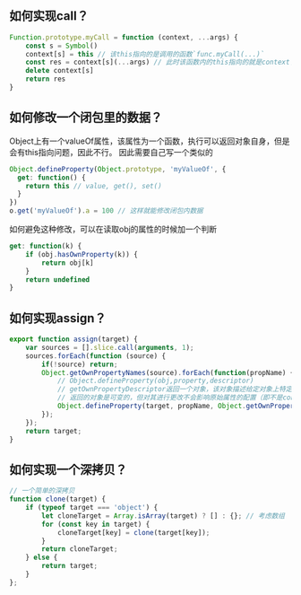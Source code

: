 ## 如何实现call？
```js
Function.prototype.myCall = function (context, ...args) {
    const s = Symbol()
    context[s] = this // 该this指向的是调用的函数`func.myCall(...)`
    const res = context[s](...args) // 此时该函数内的this指向的就是context了
    delete context[s]
    return res
}
```
## 如何修改一个闭包里的数据？
Object上有一个valueOf属性，该属性为一个函数，执行可以返回对象自身，但是会有this指向问题，因此不行。
因此需要自己写一个类似的
```js
Object.defineProperty(Object.prototype, 'myValueOf', {
  get: function() {
    return this // value, get(), set()
  }
})
o.get('myValueOf').a = 100 // 这样就能修改闭包内数据
```
如何避免这种修改，可以在读取obj的属性的时候加一个判断
```js
get: function(k) {
    if (obj.hasOwnProperty(k)) {
        return obj[k]
    }
    return undefined
}
```
## 如何实现assign？
```js
export function assign(target) {
	var sources = [].slice.call(arguments, 1);
	sources.forEach(function (source) {
		if(!source) return;
		Object.getOwnPropertyNames(source).forEach(function(propName) {
			// Object.defineProperty(obj,property,descriptor)
			// getOwnPropertyDescriptor返回一个对象，该对象描述给定对象上特定属性（即直接存在于对象上而不在对象的原型链中的属性）的配置。
			// 返回的对象是可变的，但对其进行更改不会影响原始属性的配置（即不是const的，深拷贝的）。
			Object.defineProperty(target, propName, Object.getOwnPropertyDescriptor(source, propName));
		});
	});
	return target;
}
```
## 如何实现一个深拷贝？
```js
// 一个简单的深拷贝
function clone(target) {
    if (typeof target === 'object') {
        let cloneTarget = Array.isArray(target) ? [] : {}; // 考虑数组
        for (const key in target) {
            cloneTarget[key] = clone(target[key]);
        }
        return cloneTarget;
    } else {
        return target;
    }
};
```








